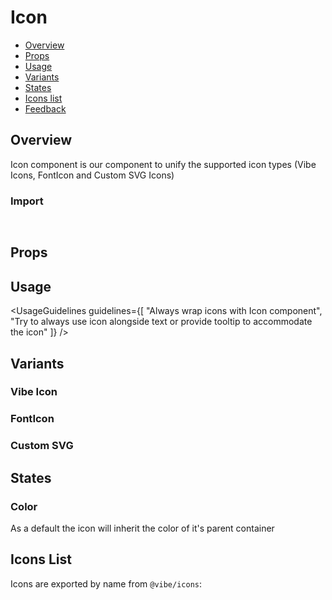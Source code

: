 
<Meta of={IconStories} />

# Icon

- [Overview](#overview)
- [Props](#props)
- [Usage](#usage)
- [Variants](#variants)
- [States](#states)
- [Icons list](#icons-list)
- [Feedback](#feedback)

## Overview

Icon component is our component to unify the supported icon types (Vibe Icons, FontIcon and Custom SVG Icons)

<Canvas of={IconStories.Overview} />

### Import

```js
import { Icon } from "@vibe/core";
```

## Props

<PropsTable />

## Usage

<UsageGuidelines
  guidelines={[
    "Always wrap icons with Icon component",
    "Try to always use icon alongside text or provide tooltip to accommodate the icon"
  ]}
/>

## Variants

### Vibe Icon

<Canvas of={IconStories.VibeIcon} />

### FontIcon

<Canvas of={IconStories.FontIcon} />

### Custom SVG

<Canvas of={IconStories.CustomSvg} />

## States

### Color

As a default the icon will inherit the color of it's parent container

<Canvas of={IconStories.Color} />

## Icons List

Icons are exported by name from `@vibe/icons`:

```javascript
import { DoubleCheck } from "@vibe/icons";
```

<Canvas of={IconStories.IconsListStory} />
